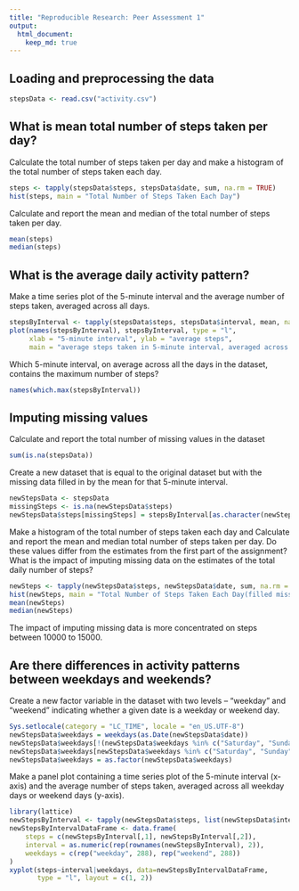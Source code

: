 ```yaml
---
title: "Reproducible Research: Peer Assessment 1"
output: 
  html_document:
    keep_md: true
---
```


## Loading and preprocessing the data

```r
stepsData <- read.csv("activity.csv")
```

  
## What is mean total number of steps taken per day?

Calculate the total number of steps taken per day and make a histogram of the total number of steps taken each day.
```r
steps <- tapply(stepsData$steps, stepsData$date, sum, na.rm = TRUE)
hist(steps, main = "Total Number of Steps Taken Each Day")
```

Calculate and report the mean and median of the total number of steps taken per day.
```r
mean(steps)
median(steps)
```
  
## What is the average daily activity pattern?

Make a time series plot of the 5-minute interval and the average number of steps taken, averaged across all days.
```r
stepsByInterval <- tapply(stepsData$steps, stepsData$interval, mean, na.rm = TRUE)
plot(names(stepsByInterval), stepsByInterval, type = "l",
     xlab = "5-minute interval", ylab = "average steps",
     main = "average steps taken in 5-minute interval, averaged across all days")
```

Which 5-minute interval, on average across all the days in the dataset, contains the maximum number of steps?
```r
names(which.max(stepsByInterval))
```
  
## Imputing missing values

Calculate and report the total number of missing values in the dataset
```r
sum(is.na(stepsData))
```

Create a new dataset that is equal to the original dataset but with the missing data filled in by the mean for that 5-minute interval.
```r
newStepsData <- stepsData
missingSteps <- is.na(newStepsData$steps)
newStepsData$steps[missingSteps] = stepsByInterval[as.character(newStepsData$interval[missingSteps])]
```

Make a histogram of the total number of steps taken each day and Calculate and report the mean and median total number of steps taken per day. Do these values differ from the estimates from the first part of the assignment? What is the impact of imputing missing data on the estimates of the total daily number of steps?
```r
newSteps <- tapply(newStepsData$steps, newStepsData$date, sum, na.rm = TRUE)
hist(newSteps, main = "Total Number of Steps Taken Each Day(filled missing values)")
mean(newSteps)
median(newSteps)
```
The impact of imputing missing data is more concentrated on steps between 10000 to 15000.

## Are there differences in activity patterns between weekdays and weekends?

Create a new factor variable in the dataset with two levels – “weekday” and “weekend” indicating whether a given date is a weekday or weekend day.
```r
Sys.setlocale(category = "LC_TIME", locale = "en_US.UTF-8")
newStepsData$weekdays = weekdays(as.Date(newStepsData$date))
newStepsData$weekdays[!(newStepsData$weekdays %in% c("Saturday", "Sunday"))] = "weekday"
newStepsData$weekdays[newStepsData$weekdays %in% c("Saturday", "Sunday")] = "weekend"
newStepsData$weekdays = as.factor(newStepsData$weekdays)
```

Make a panel plot containing a time series plot of the 5-minute interval (x-axis) and the average number of steps taken, averaged across all weekday days or weekend days (y-axis).
```r
library(lattice)
newStepsByInterval <- tapply(newStepsData$steps, list(newStepsData$interval, newStepsData$weekdays), mean)
newStepsByIntervalDataFrame <- data.frame(
    steps = c(newStepsByInterval[,1], newStepsByInterval[,2]), 
    interval = as.numeric(rep(rownames(newStepsByInterval), 2)), 
    weekdays = c(rep("weekday", 288), rep("weekend", 288))
)
xyplot(steps~interval|weekdays, data=newStepsByIntervalDataFrame,
       type = "l", layout = c(1, 2))
```
